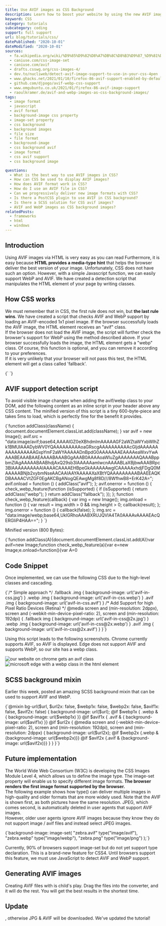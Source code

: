 ```yaml
---
title: Use AVIF images as CSS Background
description: Learn how to boost your website by using the new AVIF image format in the `background-images` of your CSS.
keyword: CSS
category: tutorials
subcategory: coding
support: full support
url: blog/tutorials/css/
datePublished: "2020-10-01"
dateModified: "2020-10-01"
sources:
  - fa.wikipedia.org/wiki/%D9%85%D9%82%D8%A7%DB%8C%D8%B3%D9%87_%D9%81%D8%B1%D9%85%D8%AA%E2%80%8C%D9%87%D8%A7%DB%8C_%D9%BE%D8%B1%D9%88%D9%86%D8%AF%D9%87%E2%80%8C%D9%87%D8%A7%DB%8C_%DA%AF%D8%B1%D8%A7%D9%81%DB%8C%DA%A9%DB%8C
  - caniuse.com/css-image-set
  - caniuse.com/avif
  - drafts.csswg.org/css-images-4/
  - dev.to/nucliweb/detect-avif-image-support-to-use-in-your-css-4pen
  - www.ghacks.net/2021/01/10/firefox-86-avif-support-enabled-by-default/
  - github.com/djpogo/avif-webp-css-support
  - www.omgubuntu.co.uk/2021/01/firefox-86-avif-image-support
  - raoulkramer.de/avif-and-webp-images-as-css-background-images/
tags:
  - image format
  - javascript
  - avif format
  - background-image css property
  - image-set property
  - css background
  - background images
  - file size
  - file format
  - background-image
  - css background avif
  - image format
  - css avif support
  - css background image

questions:
  - What is the best way to use AVIF images in CSS?
  - How can CSS be used to display AVIF images?
  - How does AVIF format work in CSS?
  - How do I use an AVIF file in CSS?
  - Can we progressively deliver new image formats with CSS?
  - Is there a PostCSS plugin to use AVIF in CSS background?
  - Is there a SCSS solution for CSS avif images?
  - AVIF and WebP images as CSS background images?
relatedPosts:
  - frameworks
  - html
  - windows
---
```


## Introduction

Using AVIF images via HTML is very easy as you can read <Link text="in this tutorial." href="/blog/tutorials/html/" />
Furthermore, it is easy because **HTML provides a media-type hint** that helps the browser deliver the best version of your image. Unfortunately, CSS does not have such an option. However, with a simple Javascript function, we can easily support WebP and AVIF. We have created a detection script that manipulates the HTML element of your page by writing classes.

## How CSS works

We must remember that in CSS, the first rule does not win, but **the last rule wins**. We have created a script that checks AVIF and WebP support by loading an AVIF-encoded 1x1 pixel image. If the browser successfully loads the AVIF image, the HTML element receives an "avif" class.  
If the browser does not load the AVIF image, the script will further check the browser's support for WebP using the method described above. If your browser successfully loads the image, the HTML element gets a "webp" class. Of course, this function is optional, and you can remove it according to your preferences.  
If it is very unlikely that your browser will not pass this test, the HTML element will get a class called 'fallback'.

<Syntax language="html">
{`<html class="fallback"></html> <!-- you have to use jpg (oh god)-->
<html class="webp"></html> <!-- you can use webp-->
<html class="avif"></html> <!-- you can use avif (heck yeah!)-->`}
</Syntax>

## AVIF support detection script

To avoid visible image changes when adding the avif/webp class to your DOM, add the following content as an inline script in your header above any CSS content. The minified version of this script is a tiny 600-byte-piece and takes 5ms to load, which is perfectly fine for the benefit it provides.

<Syntax language="javascript">
  {`function addClass(className) {
  document.documentElement.classList.add(className);
}
var avif = new Image();
avif.src =
  "data:image/avif;base64,AAAAIGZ0eXBhdmlmAAAAAGF2aWZtaWYxbWlhZk1BMUIAAADybWV0YQAAAAAAAAAoaGRscgAAAAAAAAAAcGljdAAAAAAAAAAAAAAAAGxpYmF2aWYAAAAADnBpdG0AAAAAAAEAAAAeaWxvYwAAAABEAAABAAEAAAABAAABGgAAAB0AAAAoaWluZgAAAAAAAQAAABppbmZlAgAAAAABAABhdjAxQ29sb3IAAAAAamlwcnAAAABLaXBjbwAAABRpc3BlAAAAAAAAAAIAAAACAAAAEHBpeGkAAAAAAwgICAAAAAxhdjFDgQ0MAAAAABNjb2xybmNseAACAAIAAYAAAAAXaXBtYQAAAAAAAAABAAEEAQKDBAAAACVtZGF0EgAKCBgANogQEAwgMg8f8D///8WfhwB8+ErK42A=";
avif.onload = function () {
  addClass("avif");
};
avif.onerror = function () {
  check_webp_feature(function (isSupported) {
    if (isSupported) {
      return addClass("webp");
    }
    return addClass("fallback");
  });
};
function check_webp_feature(callback) {
var img = new Image();
img.onload = function () {
var result = img.width > 0 && img.height > 0;
callback(result);
};
img.onerror = function () {
callback(false);
};
img.src =
"data:image/webp;base64,UklGRhoAAABXRUJQVlA4TA0AAAAvAAAAEAcQERGIiP4HAA==";
}
`}

</Syntax>

Minified version (800 Bytes):

<Syntax language="javascript">
  {`function addClass(A){document.documentElement.classList.add(A)}var avif=new Image;function check_webp_feature(a){var e=new Image;e.onload=function(){var A=0<e.width&&0<e.height;a(A)},e.onerror=function(){a(!1)},e.src="data:image/webp;base64,UklGRhoAAABXRUJQVlA4TA0AAAAvAAAAEAcQERGIiP4HAA=="}avif.src="data:image/avif;base64,AAAAIGZ0eXBhdmlmAAAAAGF2aWZtaWYxbWlhZk1BMUIAAADybWV0YQAAAAAAAAAoaGRscgAAAAAAAAAAcGljdAAAAAAAAAAAAAAAAGxpYmF2aWYAAAAADnBpdG0AAAAAAAEAAAAeaWxvYwAAAABEAAABAAEAAAABAAABGgAAAB0AAAAoaWluZgAAAAAAAQAAABppbmZlAgAAAAABAABhdjAxQ29sb3IAAAAAamlwcnAAAABLaXBjbwAAABRpc3BlAAAAAAAAAAIAAAACAAAAEHBpeGkAAAAAAwgICAAAAAxhdjFDgQ0MAAAAABNjb2xybmNseAACAAIAAYAAAAAXaXBtYQAAAAAAAAABAAEEAQKDBAAAACVtZGF0EgAKCBgANogQEAwgMg8f8D///8WfhwB8+ErK42A=",avif.onload=function(){addClass("avif")},avif.onerror=function(){check_webp_feature(function(A){return addClass(A?"webp":"fallback")})};`}
</Syntax>

## Code Snippet

Once implemented, we can use the following CSS due to the high-level classes and cascading.

<Syntax language="css">
  {`/* Simple approach */
.fallback .img { background-image: url('avif-in-css.jpg') }
.webp .img { background-image: url('avif-in-css.webp') }
.avif .img { background-image: url('avif-in-css.avif') }
/* Add Support for high Pixel Ratio Devices (Retina) */
@media
    screen and (min-resolution: 2dppx),
    screen and (-webkit-min-device-pixel-ratio: 2),
    screen and (min-resolution: 192dpi) {
    .fallback img { background-image: url('avif-in-css@2x.jpg') }
    .webp .img { background-image: url('avif-in-css@2x.webp') }
    .avif .img { background-image: url('avif-in-css@2x.avif') }
}`}
</Syntax>

Using this script leads to the following screenshots. Chrome currently supports AVIF, so AVIF is displayed. Edge does not support AVIF and supports WebP, so our site has a webp class.

<Image src="css-chrome" alt="our website on chrome gets an avif class" />
<Image
  src="css-edge"
  alt="microsoft edge with a webp class in the html element"
/>

## SCSS background mixin

Earlier this week, <Link href="raoulkramer.de/avif-and-webp-images-as-css-background-images/" text="Raoul Kramer" />
posted an amazing SCSS background mixin that can be used to support AVIF and WebP.

<Syntax language="scss">
  {`@mixin bg-url($url, $url2x: false, $webp1x: false, $webp2x: false, $avif1x: false, $avif2x: false) {
  background-image: url($url);
  @if $webp1x { .webp & { background-image: url($webp1x) }}
  @if $avif1x { .avif & { background-image: url($avif1x) }}
  @if $url2x {
    @media
    screen and (-webkit-min-device-pixel-ratio: 2),
    screen and (min-resolution: 192dpi),
    screen and (min-resolution: 2dppx) {
      background-image: url($url2x);
      @if $webp2x {.webp & {background-image: url($webp2x)}}
      @if $avif2x {.avif & {background-image: url($avif2x)}}
    }
  }
}`}
</Syntax>

## Future implementation

The World Wide Web Consortium (W3C) is developing the CSS Images Module Level 4, which allows us to define the image type. The image-set property will enable us to specify different image formats. **The browser renders the first image format supported by the browser.**  
The following example shows how type() can deliver multiple images in high-quality and older formats that are more widely used. Note that the AVIF is shown first, as both pictures have the same resolution. JPEG, which comes second, is automatically deleted in user agents that support AVIF images.  
However, older user agents ignore AVIF images because they know they do not support image / avif files and instead select JPEG images.

<Syntax language="css">
  {`background-image:
  image-set(
    "zebra.avif" type("image/avif"),
    "zebra.webp" type("image/webp"),
    "zebra.png" type("image/png")
  );`}
</Syntax>

Currently, 90% of browsers support image-set but do not yet support type declaration. This is a brand-new feature for CSS4. Until browsers support this feature, we must use JavaScript to detect AVIF and WebP support.

## Generating AVIF images

Creating AVIF files with <Link text="avif.io" href="/" />
is child's play. Drag the files into the converter, and it will do the rest. You will get the best results in the shortest time.

## Update

<Link
  text="Huge thanks to Stephanie Hsu for pointing out that the fallback image needs a class as well"
  link="github.com/justinschmitz97/avif.io/issues/74"
/>
, otherwise JPG & AVIF will be downloaded. We've updated the tutorial!
